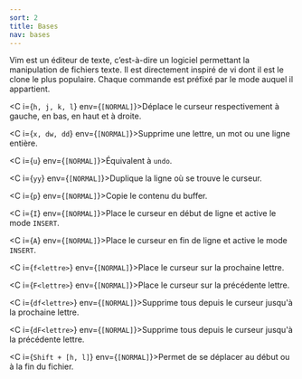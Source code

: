 ```yaml
---
sort: 2
title: Bases
nav: bases
---
```


Vim est un éditeur de texte, c’est-à-dire un logiciel permettant la manipulation de fichiers texte. Il est directement inspiré de vi dont il est le clone le plus populaire. Chaque commande est préfixé par le mode auquel il appartient.

<C i={`h, j, k, l`} env={`[NORMAL]`}>Déplace le curseur respectivement à gauche, en bas, en haut et à droite.</C>

<C i={`x, dw, dd`} env={`[NORMAL]`}>Supprime une lettre, un mot ou une ligne entière.</C>

<C i={`u`} env={`[NORMAL]`}>Équivalent à `undo`.</C>

<C i={`yy`} env={`[NORMAL]`}>Duplique la ligne où se trouve le curseur.</C>

<C i={`p`} env={`[NORMAL]`}>Copie le contenu du buffer.</C>

<C i={`I`} env={`[NORMAL]`}>Place le curseur en début de ligne et active le mode `INSERT`.</C>

<C i={`A`} env={`[NORMAL]`}>Place le curseur en fin de ligne et active le mode `INSERT`.</C>

<C i={`f<lettre>`} env={`[NORMAL]`}>Place le curseur sur la prochaine lettre.</C>

<C i={`F<lettre>`} env={`[NORMAL]`}>Place le curseur sur la précédente lettre.</C>

<C i={`df<lettre>`} env={`[NORMAL]`}>Supprime tous depuis le curseur jusqu'à la prochaine lettre.</C>

<C i={`dF<lettre>`} env={`[NORMAL]`}>Supprime tous depuis le curseur jusqu'à la précédente lettre.</C>

<C i={`Shift + [h, l]`} env={`[NORMAL]`}>Permet de se déplacer au début ou à la fin du fichier.</C>